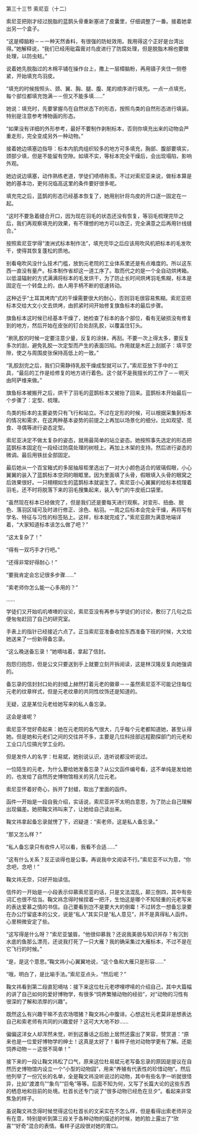 

第三十三节 索尼亚（十二）

索尼亚把刚才经过脱脂的蓝鹊头骨重新塞进了皮囊里，仔细调整了一番。接着她拿出另一个盒子。

“这是樟脑粉－－一种天然香料，有很强的防蛀效用。我用得这个正好是台湾出得。”她解释说，“我们已经用砒霜膏对鸟皮进行了防腐处理，但是脱脂木棉也要做处理，以防虫蛀。”

说着她先脱脂过的木棉平铺在操作台上，撒上一层樟脑粉，再用镊子夹住一侧卷紧，开始填充鸟羽皮。

“填充的时候按照头、颈、翼、胸、腿、腹、尾的顺序进行填充。一点一点填充，每个部位都填充饱满－－但又不能多填……”

她说：填充时，先要掌握鸟在自然状态下的形态，按照鸟类的自然形态进行填装。特别是注意参考博物画的形态。

“如果没有详细的外形参考，最好不要制作剥制标本，否则你填充出来的动物会严重走形，完全变成另外一种动物。”

接着她边填塞边指导：标本内肌肉组织较多的地方可多填充，胸部、腹部要填实，颈部少填，但是不能留有空隙。如填不实，等标本完全干燥后，会出现塌陷，影响外观。

她边说边填塞，动作熟练老道，学徒们啧啧称羡。不过对索尼亚来说，做标本算是她的基本功，更何况临高这里的条件要好很多呢。

填充完之后，蓝鹊的形态已经基本恢复了，她用别针将鸟皮的开口逐一固定在一起。

“这时不要急着缝合开口，因为现在羽毛的状态还没有恢复，等羽毛梳理完毕之后，我们再观察填充的效果，有不理想的地方可以改正，完全满意之后再用针线缝合。”

按照索尼亚学得“澳洲式标本制作法”，填充完毕之后应该用吹风机把标本的毛发吹干，使得其恢复蓬松的质地。

别看电吹风没什么技术门槛，放到元老院的工业体系里还是有点难度的。所以这东西一直没有量产。标本制作省却这一道工序了。取而代之的是一个全自动烘烤箱。以低温辐射的方式满满将标本的毛发烘干，为了防止长时间烘烤羽毛焦糊，标本是固定在一个转盘上的，由人用手柄不断的低速转动。

这种近乎“土耳其烤肉”式的干燥需要很大的耐心，否则羽毛很容易焦糊。索尼亚把标本交给大文小文去烘烤，由抓紧时间开始修复旗鱼标本的最后步骤。

旗鱼标本这时候已经基本干燥了，她检查了标本的各个部位，看有无破损没有修复到的地方，然后开始在皮张的钉合处刮乳胶，以覆盖住钉头。

“刷乳胶的时候一定要注意少量，反复的涂抹，再刮。不要一次上得太多，要反复多次的刮，避免乳胶一次定型而产生的表面凹陷。作用就是木匠上刮腻子：填平空隙，使之与周围皮张保持高低上的一致。”

“乳胶刮完之后，我们只需静待乳胶干燥成型就可以了。”索尼亚放下手中的工具，“最后的工作是给修复的地方进行着色。这个就不是我擅长的工作了－－明天由阿萨维来做。”

旗鱼标本被搬开之后，烘干了羽毛的蓝鹊标本又被抬了回来。蓝鹊标本开始最后一个步骤了：定型、梳理。

鸟类的标本的主要姿势只有飞行和站立。不过在定形的时候，可以根据采集到标本的情况和需求，在这两种基本姿势的前提之上再加以场景化的细分。比如观望、觅食、寻偶等进行姿态定型。

索尼亚决定不做太复杂的姿态，就用最简单的站立姿态。她按照事先选定的形态把蓝鹊标本固定在一段经过防腐处理的树枝上。再加上木架的支持。然后进行姿态的微调。最后用铁丝全部固定。

最后她从一个百宝箱式的多层抽屉柜里选出了一对大小颜色适合的玻璃假眼，小心翼翼的装入了蓝鹊标本空洞的眼眶里。因为里面填了头骨，假眼填入头骨的眼窝之后效果很好。一只栩栩如生的蓝鹊标本就诞生了。索尼亚小心翼翼的给标本梳理着羽毛，还不时将脱落下来的羽毛搜集起来，装入专门的牛皮纸口袋里。

“虽然现在标本已经做完了，但是我们还是要每天进行观察。对变形、扭曲、脱色、落羽区域可及时进行修正、涂色、粘羽。一周之后标本会完全干燥，再将写有学名、特征与习性的标签贴上。这样，标本就完成了。”索尼亚颇为满意地端详着，“大家知道标本该怎么做了吧？”

“这太复杂了！”

“得有一双巧手才行吧。”

“还得非常好得耐心！”

“要我肯定会忘记很多步骤……”

“索老师你怎么能一心多用的？”

……

学徒们又开始叽叽喳喳的议论，索尼亚没有再参与学徒们的讨论，敷衍了几句之后便匆匆赶回了自己的研究室。

手表上的指针已经接近六点了。正当索尼亚准备收拾东西准备下班的时候，大文给她送来了一份新得备忘录。

“这么晚送备忘录！”她嘀咕着，拿起了信封。

抱怨归抱怨，但是公文只要送到手上就要立刻开拆阅读，这是林汉隆反复向她强调的。

备忘录的信封封口处的封蜡上赫然打着元老的徽章－－虽然索尼亚不可能记住每位元老的纹章样式，但是元老纹章的共同性纹饰还是知道的。

无疑，这是某位元老给她写来的私人备忘录。

这会是谁呢？

索尼亚不觉好奇起来：她在元老院的名气很大，几乎每个元老都知道她，甚至认得她。但是她和元老们之间的交往并不多，主要是几位科技部远程勘探部门的元老和工业口几位搞光学工业的。

但是发件人的名字：杜易斌，她别说认识，连听说都没听说过。

一位陌生的元老，为什么要给她发备忘录？从公文函件编号看，这不单纯是发给她的，也发给了自然历史博物馆相关的另几位元老。

索尼亚怀着好奇心，拆开了封蜡，取出了里面的函件。

函件一开始是一段自我介绍，实话说，索尼亚并不太明白意思，为了防止自己理解出现偏差。她把鞠文祎叫来了，让她给自己读出来。

鞠文祎拿起备忘录就愣了下，迟疑道：“索老师，这是私人备忘录。”

“那又怎么样？”

“私人备忘录只有收件人可以看，我看不合适……”

“这有什么关系？反正谈得也是公事。再说我中文阅读不行。”索尼亚不以为意，“你念吧，念吧！”

鞠文祎无奈，只好开始读信。

信件的一开始是一小段表示仰慕索尼亚的话，只是文法混乱，颠三倒四，其中有些词汇也很不恰当。鞠文祎念得时候捏着一把汗，生怕这是哪个不知轻重的元老写来的表达爱慕之情的书信。自己要看到岂不是要大大的倒霉！不过转念一想备忘录要在办公厅留底本的公文，说是“私人”其实只是“私人意见”，并不是真得私人函件。心里稍微安定了些。

“这写得是什么呀？”索尼亚皱眉，“他很仰慕我？还说我美貌与知识并存？有沉到水底的鱼那么漂亮，还说我打死了一只大雁？我的确采集过大雁标本，不过不是在它飞行的时候。”

“是，是这个意思。”鞠文祎小心翼翼地说，“这个鱼和大雁只是形容……”

“哦，明白了，是比喻手法。”索尼亚点头，“然后呢？”

鞠文祎看到第二段直犯嘀咕：接下来这位杜元老啰哩啰嗦的介绍自己，其中大篇幅的讲了自己如何的爱好博物学，有很多“饲养繁殖动物的经验”，对“动物的习性有很深的了解和浓厚的兴趣”。

既然这么有兴趣干嘛不去农场喂猪？鞠文祎心中腹诽。心想这杜元老莫非是想表达自己和索老师有共同的兴趣爱好？这可大大地不妙……

偏偏这洋女人却浑然未觉，听到这番话之后脸上居然还露出了笑容，赞赏道：“原来也是一位爱好博物学的绅士！这真是太好了！看样子他对动物学更有了解。还能饲养动物－－这很不简单！”

接下来的一段让鞠文祎松了口气，原来这位杜易斌元老写备忘录的原因是提议在自然历史博物馆内设立一个“小型的动物园”，用来“养殖有代表性的珍惜动物”。然后他列举了一份冗长的名单，全是鞠文祎没听说过的动物，其中有些名字一听就很怪异，比如“渡渡鸟”“象鸟”“巨龟”等等。后面不知为何，又写了长篇大论的这些东西的栖息地和目前的处境。杜首长还专门说了“很多动物已经危在旦夕”。看起来非常焦急的样子。

虽说鞠文祎念得时候觉得这位杜首长的文采实在不怎么样，但是看得出索老师并没有在意，特别是听到第三段关于各种动物的描述的时候，她的脸上露出了“欣喜”“好奇”混合的表情。看样子这段很对她的胃口。


